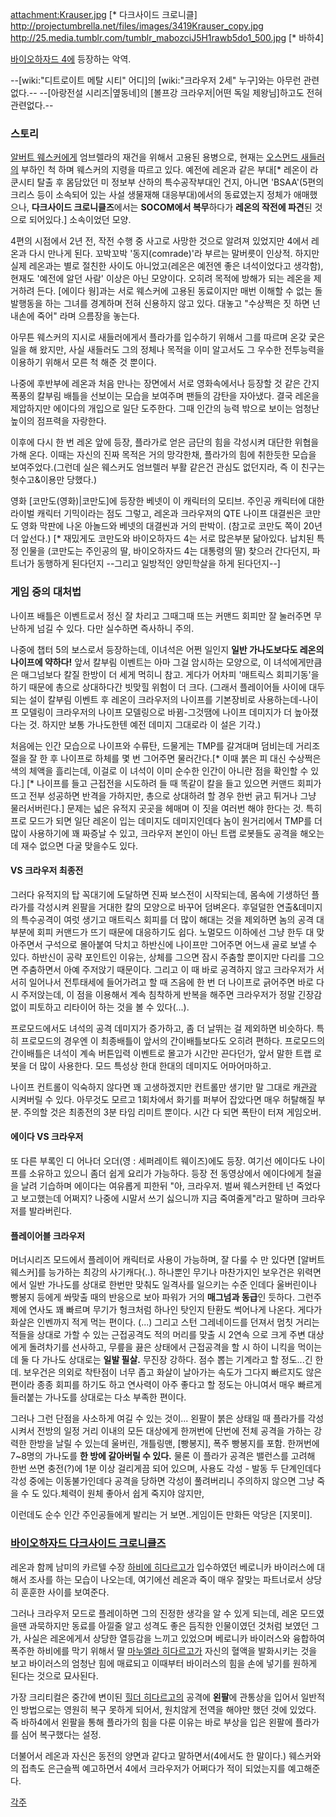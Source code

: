attachment:Krauser.jpg
[* 다크사이드 크로니클]
http://projectumbrella.net/files/images/3419Krauser_copy.jpg
http://25.media.tumblr.com/tumblr_mabozciJ5H1rawb5do1_500.jpg
[* 바하4]

[[바이오하자드 4]]에 등장하는 악역. 

--[wiki:"디트로이트 메탈 시티" 어디]의 [wiki:"크라우저 2세" 누구]와는 아무런 관련 없다.--
--[아랑전설 시리즈|옆동네]의 [볼프강 크라우저|어떤 독일 제왕님]하고도 전혀 관련없다.--

=== 스토리 ===
[[알버트 웨스커]]에게 엄브렐라의 재건을 위해서 고용된 용병으로, 현재는 [[오스먼드 새들러]]의 부하인 척 하며 웨스커의 지령을 따르고 있다. 예전에 레온과 같은 부대[* 레온이 라쿤시티 탈출 후 몸담았던 미 정보부 산하의 특수공작부대인 건지, 아니면 'BSAA'(5편의 크리스 등이 소속되어 있는 사설 생물재해 대응부대)에서의 동료였는지 정체가 애매했으나, '''다크사이드 크로니클즈'''에서는 '''SOCOM에서 복무'''하다가 '''레온의 작전에 파견'''된 것으로 되어있다.] 소속이었던 모양.

4편의 시점에서 2년 전, 작전 수행 중 사고로 사망한 것으로 알려져 있었지만 4에서 레온과 다시 만나게 된다. 꼬박꼬박 '동지(comrade)'라 부르는 말버릇이 인상적. 하지만 실제 레온과는 별로 절친한 사이도 아니었고(레온은 예전엔 좋은 녀석이었다고 생각함), 현재도 '예전에 알던 사람' 이상은 아닌 모양이다. 오히려 목적에 방해가 되는 레온을 제거하려 든다. [에이다 웡]과는 서로 웨스커에 고용된 동료이지만 매번 이해할 수 없는 돌발행동을 하는 그녀를 경계하며 전혀 신용하지 않고 있다. 대놓고 "수상쩍은 짓 하면 넌 내손에 죽어" 라며 으름장을 놓는다.

아무튼 웨스커의 지시로 새들러에게서 플라가를 입수하기 위해서 그를 따르며 온갖 궃은 일을 해 왔지만, 사실 새들러도 그의 정체나 목적을 이미 알고서도 그 우수한 전투능력을 이용하기 위해서 모른 척 해준 것 뿐이다.

나중에 후반부에 레온과 처음 만나는 장면에서 서로 영화속에서나 등장할 것 같은 간지 폭풍의 칼부림 배틀을 선보이는 모습을 보여주며 팬들의 감탄을 자아냈다. 결국 레온을 제압하지만 에이다의 개입으로 일단 도주한다. 그때 인간의 능력 밖으로 보이는 엄청난 높이의 점프력을 자랑한다.

이후에 다시 한 번 레온 앞에 등장, 플라가로 얻은 금단의 힘을 각성시켜 대단한 위협을 가해 온다. 이때는 자신의 진짜 목적은 거의 망각한채, 플라가의 힘에 취한듯한 모습을 보여주었다.(그런데 실은 웨스커도 엄브렐러 부활 같은건 관심도 없던지라, 즉 이 친구는 헛수고&이용만 당했다.)

영화 [코만도(영화)|코만도]에 등장한 베넷이 이 캐릭터의 모티브. 주인공 캐릭터에 대한 라이벌 캐릭터 기믹이라는 점도 그렇고, 레온과 크라우져의 QTE 나이프 대결씬은 코만도 영화 막판에 나온 아놀드와 베넷의 대결씬과 거의 판박이. (참고로 코만도 쪽이 20년 더 앞선다.) [* 재밌게도 코만도와 바이오하자드 4는 서로 많은부분 닮아있다. 납치된 특정 인물을 (코만도는 주인공의 딸, 바이오하자드 4는 대통령의 딸) 찾으러 간다던지, 파트너가 동행하게 된다던지 --그리고 일방적인 양민학살을 하게 된다던지--]

=== 게임 중의 대처법 ===
나이프 배틀은 이벤트로서 정신 잘 차리고 그때그때 뜨는 커맨드 회피만 잘 눌러주면 무난하게 넘길 수 있다. 다만 실수하면 즉사하니 주의.

나중에 챕터 5의 보스로서 등장하는데, 이녀석은 어쩐 일인지 '''일반 가나도보다도 레온의 나이프에 약하다!''' 앞서 칼부림 이벤트는 아마 그걸 암시하는 모양으로, 이 녀석에게만큼은 매그넘보다 칼질 한방이 더 세게 먹히니 참고. 게다가 어차피 '매트릭스 회피기동'을 하기 때문에 총으로 상대하다간 빗맞힐 위험이 더 크다. (그래서 플레이어들 사이에 대두되는 설이 칼부림 이벤트 후 레온이 크라우저의 나이프를 기본장비로 사용하는데-나이프 모델링이 크라우저의 나이프 모델링으로 바뀜-그것땜에 나이프 데미지가 더 높아졌다는 것. 하지만 보통 가나도한텐 예전 데미지 그대로라 이 설은 기각.) 

처음에는 인간 모습으로 나이프와 수류탄, 드물게는 TMP를 갈겨대며 덤비는데 거리조절을 잘 한 후 나이프로 하체를 몇 번 그어주면 물러간다.[* 이때 붉은 피 대신 수상쩍은 색의 체액을 흘리는데, 이걸로 이 녀석이 이미 순수한 인간이 아니란 점을 확인할 수 있다.] [* 나이프를 들고 근접전을 시도하려 들 때 똑같이 칼을 들고 있으면 커맨드 회피가 뜨고 전부 성공하면 반격을 가하지만, 총으로 상대하려 할 경우 한번 긁고 튀거나 그냥 물러서버린다.] 문제는 넓은 유적지 곳곳을 헤매며 이 짓을 여러번 해야 한다는 것. 특히 프로 모드가 되면 일단 레온이 입는 데미지도 데미지인데다 놈이 원거리에서 TMP를 더 많이 사용하기에 꽤 짜증날 수 있고, 크라우저 본인이 아닌 트랩 로봇들도 공격을 해오는데 재수 없으면 다굴 맞을수도 있다.

==== VS 크라우저 최종전 ====
그러다 유적지의 탑 꼭대기에 도달하면 진짜 보스전이 시작되는데, 몸속에 기생하던 플라가를 각성시켜 왼팔을 거대한 칼의 모양으로 바꾸어 덤벼온다. 후덜덜한 연출&데미지의 특수공격이 여럿 생기고 매트릭스 회피를 더 많이 해대는 것을 제외하면 놈의 공격 대부분에 회피 커맨드가 뜨기 때문에 대응하기도 쉽다. 노멀모드 이하에선 그냥 한두 대 맞아주면서 구석으로 몰아붙여 닥치고 하반신에 나이프만 그어주면 어느새 골로 보낼 수 있다. 하반신이 공략 포인트인 이유는, 상체를 그으면 잠시 주춤할 뿐이지만 다리를 그으면 주춤하면서 아예 주저앉기 때문이다. 그리고 이 때 바로 공격하지 않고 크라우저가 서서히 일어나서 전투태세에 들어가려고 할 때 즈음에 한 번 더 나이프로 긁어주면 바로 다시 주저앉는데, 이 점을 이용해서 계속 침착하게 반복을 해주면 크라우저가 정말 긴장감 없이 피토하고 리타이어 하는 것을 볼 수 있다(...).

프로모드에서도 녀석의 공격 데미지가 증가하고, 좀 더 날뛰는 걸 제외하면 비슷하다. 특히 프로모드의 경우엔 이 최종배틀이 앞서의 간이배틀보다도 오히려 편하다. 프로모드의 간이배틀은 녀석이 계속 버튼입력 이벤트로 몰고가 시간만 끈다던가, 앞서 말한 트랩 로봇을 더 많이 사용한다. 모드 특성상 한대 한대의 데미지도 어마어마하고. 

나이프 컨트롤이 익숙하지 않다면 꽤 고생하겠지만 컨트롤만 생기만 말 그대로 캐[[관광]] 시켜버릴 수 있다. 아무것도 모르고 1회차에서 화기를 퍼부어 잡았다면 매우 허탈해질 부분. 주의할 것은 최종전의 3분 타임 리미트 뿐이다. 시간 다 되면 폭탄이 터져 게임오버.

==== 에이다 VS 크라우저 ====
또 다른 부록인 디 어나더 오더(영 : 세퍼레이트 웨이즈)에도 등장. 여기선 에이다도 나이프를 소유하고 있으니 좀더 쉽게 요리가 가능하다. 등장 전 동영상에서 에이다에게 철골을 날려 기습하며 에이다는 여유롭게 피한뒤 "아, 크라우저. 벌써 웨스커한테 넌 죽었다고 보고했는데 어쩌지? 나중에 시말서 쓰기 싫으니까 지금 죽여줄게"라고 말하며 크라우저를 발라버린다. 

==== 플레이어블 크라우저 ====
머너시리즈 모드에서 플레이어 캐릭터로 사용이 가능하며, 잘 다룰 수 만 있다면 [알버트 웨스커]를 능가하는 최강의 사기캐다(..). 하나뿐인 무기나 마찬가지인 보우건은 위력면에서 일반 가나도를 상대로 한번만 맞춰도 일격사를 일으키는 수준 인데다 울버린이나 빵봉지 등에게 쏴맞출 때의 반응으로 보아 파워가 거의 '''매그넘과 동급'''인 듯하다. 그런주제에 연사도 꽤 빠르며 무기가 헝크처럼 하나인 탓인지 탄환도 썩어나게 나온다. 게다가 화살은 인벤까지 적게 먹는 편이다. (...) 그리고 스턴 그레네이드를 던져서 멈칫 거리는 적들을 상대로 가할 수 있는 근접공격도 적의 머리를 맞출 시 2연속 으로 크게 주변 대상에게 돌려차기를 선사하고, 무릎을 끓은 상태에서 근접공격을 할 시 하이 니킥을 먹이는데 둘 다 가나도 상대로는 '''일발 필살.''' 무진장 강하다. 점수 뽑는 기계라고 할 정도...긴 한데. 보우건은 의외로 착탄점이 너무 좁고 화살이 날아가는 속도가 그다지 빠르지도 않은 편이라 종종 회피를 하기도 하고 연사력이 아주 좋다고 할 정도는 아니여서 매우 빠르게 들러붙는 가나도를 상대로는 다소 부족한 편이다.

그러나 그런 단점을 사소하게 여길 수 있는 것이... 왼팔이 붉은 상태일 때 플라가를 각성시켜서 전방의 일정 거리 이내의 모든 대상에게 한꺼번에 단번에 전체 공격을 가하는 강력한 한방을 날릴 수 있는데 울버린, 개틀링맨, [빵봉지], 폭주 빵봉지를 포함. 한꺼번에 7~8명의 가나도를 '''한 방에 갈아버릴 수 있다.''' 물론 이 플라가 공격은 밸런스를 고려해 한번 쓰면 충전(?)에 1분 이상 걸리게끔 되어 있으며, 사용도 각성 - 발동 두 단계인데다 각성 중에는 이동불가인데다 공격을 당하면 각성이 풀려버리니 주의하지 않으면 그냥 죽을 수 도 있다.체력이 원체 좋아서 쉽게 죽지야 않지만,

이런데도 순수 인간 주인공들에게 발리는 거 보면..게임이든 만화든 악당은 [지못미].

=== [[바이오하자드 다크사이드 크로니클즈]] ===
레온과 함께 남미의 카르텔 수장 [[하비에 히다르고]]가 입수하였던 베로니카 바이러스에 대해서 조사를 하는 모습이 나오는데, 여기에선 레온과 죽이 매우 잘맞는 파트너로서 상당히 훈훈한 사이를 보여준다.

그러나 크라우저 모드로 플레이하면 그의 진정한 생각을 알 수 있게 되는데, 레온 모드였을땐 과묵하지만 동료를 아낄줄 알고 성격도 좋은 듬직한 인물이였던 것처럼 보였던 그가, 사실은 레온에게서 상당한 열등감을 느끼고 있었으며 베로니카 바이러스와 융합하여 폭주한 하비에를 막기 위해서 딸 [[마누엘라 히다르고]]가 자신의 혈액을 발화시키는 것을 보고 바이러스의 엄청난 힘에 매료되고 이때부터 바이러스의 힘을 손에 넣기를 원하게 된다는 것으로 묘사된다.

가장 크리티컬은 중간에 변이된 [[힐더 히다르고]]의 공격에 '''왼팔'''에 관통상을 입어서 일반적인 방법으로는 영원히 복구 못하게 되어서, 원치않게 전역을 해야만 했던 것에 있었다. 즉 바하4에서 왼팔을 통해 플라가의 힘을 다룬 이유는 바로 부상을 입은 왼팔에 플라가를 심어 복구했다는 설정.

더불어서 레온과 자신은 동전의 양면과 같다고 말하면서(4에서도 한 말이다.) 웨스커와의 접촉도 은근슬쩍 예고하면서 4에서 크라우저가 어쩌다가 적이 되었는지를 예고해준다.

[[각주]]
